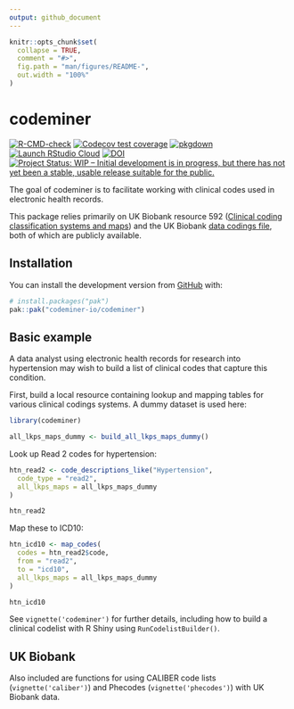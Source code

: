 ```yaml
---
output: github_document
---
```


<!-- README.md is generated from README.Rmd. Please edit that file -->

```r
knitr::opts_chunk$set(
  collapse = TRUE,
  comment = "#>",
  fig.path = "man/figures/README-",
  out.width = "100%"
)
```

# codeminer

<!-- badges: start -->

[![R-CMD-check](https://github.com/codeminer-io/codeminer/actions/workflows/R-CMD-check.yaml/badge.svg)](https://github.com/codeminer-io/codeminer/actions/workflows/R-CMD-check.yaml)
[![Codecov test coverage](https://codecov.io/gh/codeminer-io/codeminer/graph/badge.svg)](https://app.codecov.io/gh/codeminer-io/codeminer)
[![pkgdown](https://github.com/codeminer-io/codeminer/workflows/pkgdown/badge.svg)](https://github.com/codeminer-io/codeminer/actions)
[![Launch RStudio Cloud](https://img.shields.io/badge/RStudio-Cloud-blue)](https://rstudio.cloud/project/4007004)
[![DOI](https://zenodo.org/badge/485945478.svg)](https://zenodo.org/badge/latestdoi/485945478)
[![Project Status: WIP – Initial development is in progress, but there has not yet been a stable, usable release suitable for the public.](https://www.repostatus.org/badges/latest/wip.svg)](https://www.repostatus.org/#wip)
<!-- badges: end -->

The goal of codeminer is to facilitate working with clinical codes used in electronic health records.

This package relies primarily on UK Biobank resource 592 ([Clinical coding classification systems and maps](https://biobank.ndph.ox.ac.uk/ukb/refer.cgi?id=592)) and the UK Biobank [data codings file](https://biobank.ctsu.ox.ac.uk/crystal/exinfo.cgi?src=accessing_data_guide), both of which are publicly available.

## Installation

You can install the development version from [GitHub](https://github.com/) with:

```r
# install.packages("pak")
pak::pak("codeminer-io/codeminer")
```

## Basic example

A data analyst using electronic health records for research into hypertension may wish to build a list of clinical codes that capture this condition.

First, build a local resource containing lookup and mapping tables for various clinical codings systems. A dummy dataset is used here:

```r
library(codeminer)

all_lkps_maps_dummy <- build_all_lkps_maps_dummy()
```

Look up Read 2 codes for hypertension:

```r
htn_read2 <- code_descriptions_like("Hypertension",
  code_type = "read2",
  all_lkps_maps = all_lkps_maps_dummy
)

htn_read2
```

Map these to ICD10:

```r
htn_icd10 <- map_codes(
  codes = htn_read2$code,
  from = "read2",
  to = "icd10",
  all_lkps_maps = all_lkps_maps_dummy
)

htn_icd10
```

See `vignette('codeminer')` for further details, including how to build a clinical codelist with R Shiny using `RunCodelistBuilder()`.

## UK Biobank

Also included are functions for using CALIBER code lists (`vignette('caliber')`) and Phecodes (`vignette('phecodes')`) with UK Biobank data.
